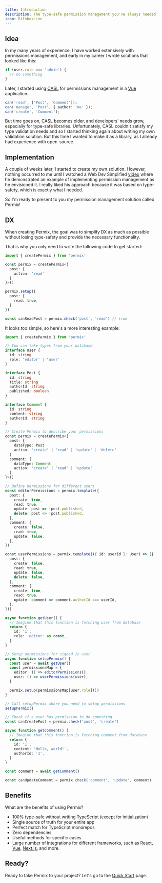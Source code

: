 ```yaml
---
title: Introduction
description: The type-safe permission management you've always needed
icon: RiInboxLine
---
```


## Idea

In my many years of experience, I have worked extensively with permissions management, and early in my career I wrote solutions that looked like this:

```ts
if (user.role === 'admin') {
  // do something
}
```

Later, I started using [CASL](https://casl.js.org) for permissions management in a [Vue](https://vuejs.org/) application.

```ts
can('read', ['Post', 'Comment']);
can('manage', 'Post', { author: 'me' });
can('create', 'Comment');
```

But time goes on, CASL becomes older, and developers' needs grow, especially for type-safe libraries. Unfortunately, CASL couldn't satisfy my type validation needs and so I started thinking again about writing my own validation solution. But this time I wanted to make it as a library, as I already had experience with open-source.

## Implementation

A couple of weeks later, I started to create my own solution. However, nothing occurred to me until I watched a Web Dev Simplified [video](https://www.youtube.com/watch?v=5GG-VUvruzE) where he demonstrated an example of implementing permission management as he envisioned it. I really liked his approach because it was based on type-safety, which is exactly what I needed.

So I'm ready to present to you my permission management solution called Permix!

## DX

When creating Permix, the goal was to simplify DX as much as possible without losing type-safety and provide the necessary functionality.

That is why you only need to write the following code to get started:

```ts twoslash
import { createPermix } from 'permix'

const permix = createPermix<{
  post: {
    action: 'read'
  }
}>()

permix.setup({
  post: {
    read: true,
  }
})

const canReadPost = permix.check('post', 'read') // true
```

It looks too simple, so here's a more interesting example:

```ts twoslash
import { createPermix } from 'permix'

// You can take types from your database
interface User {
  id: string
  role: 'editor' | 'user'
}

interface Post {
  id: string
  title: string
  authorId: string
  published: boolean
}

interface Comment {
  id: string
  content: string
  authorId: string
}

// Create Permix to describe your permissions
const permix = createPermix<{
  post: {
    dataType: Post
    action: 'create' | 'read' | 'update' | 'delete'
  }
  comment: {
    dataType: Comment
    action: 'create' | 'read' | 'update'
  }
}>()

// Define permissions for different users
const editorPermissions = permix.template({
  post: {
    create: true,
    read: true,
    update: post => !post.published,
    delete: post => !post.published,
  },
  comment: {
    create: false,
    read: true,
    update: false,
  },
})

const userPermissions = permix.template(({ id: userId }: User) => ({
  post: {
    create: false,
    read: true,
    update: false,
    delete: false,
  },
  comment: {
    create: true,
    read: true,
    update: comment => comment.authorId === userId,
  },
}))

async function getUser() {
  // Imagine that this function is fetching user from database
  return {
    id: '1',
    role: 'editor' as const,
  }
}

// Setup permissions for signed in user
async function setupPermix() {
  const user = await getUser()
  const permissionsMap = {
    editor: () => editorPermissions(),
    user: () => userPermissions(user),
  }

  permix.setup(permissionsMap[user.role]())
}

// Call setupPermix where you need to setup permissions
setupPermix()

// Check if a user has permission to do something
const canCreatePost = permix.check('post', 'create')

async function getComment() {
  // Imagine that this function is fetching comment from database
  return {
    id: '1',
    content: 'Hello, world!',
    authorId: '1',
  }
}

const comment = await getComment()

const canUpdateComment = permix.check('comment', 'update', comment)
```

## Benefits

What are the benefits of using Permix?

- 100% type-safe without writing TypeScript (except for initialization)
- Single source of truth for your entire app
- Perfect match for TypeScript monorepos
- Zero dependencies
- Useful methods for specific cases
- Large number of integrations for different frameworks, such as [React](/docs/integrations/react), [Vue](/docs/integrations/vue), [Next.js](/docs/integrations/next), and more.

## Ready?

Ready to take Permix to your project? Let's go to the [Quick Start](/docs/quick-start) page.
